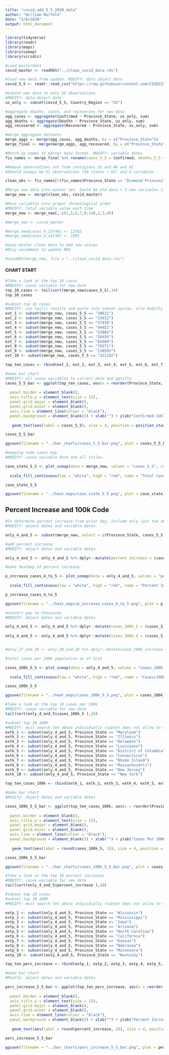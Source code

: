 ```yaml
---
title: "covid_add_5_5_2020_data"
author: "William Norfolk"
date: "5/6/2020"
output: html_document
---
```



```r
library(tidyverse)
library(readr)
library(maps)
library(usmap)
library(viridis)
```

```r
#Load masterdata
covid_master <- readRDS("../clean_covid_data.rds")
```


```r
#load new data from update. MODIFY: data object date
covid_5_5 <- readr::read_csv("https://raw.githubusercontent.com/CSSEGISandData/COVID-19/master/csse_covid_19_data/csse_covid_19_daily_reports/05-05-2020.csv")
```

```r
#subset new data to only US observations. 
#MODIFY: data object date
us_only <- subset(covid_5_5, Country_Region == "US")
```

```r
#aggregate deaths, cases, and recoveries for new data. 
agg_cases <- aggregate(Confirmed ~ Province_State, us_only, sum)
agg_deaths <- aggregate(Deaths ~ Province_State, us_only, sum)
agg_recovered <- aggregate(Recovered ~ Province_State, us_only, sum)
```

```r
#merge aggregate datasets
merge_aggs <- merge(agg_cases, agg_deaths, by = c("Province_State"))
merge_final <- merge(merge_aggs, agg_recovered, by = c("Province_State"))
```

```r
#Match up names to master data format. MODIFY: variable dates
fix_names <- merge_final %>% rename(cases_5_5 = Confirmed, deaths_5_5 = Deaths, recov_5_5 = Recovered)
```

```r
#Remove observations not from contigious US and AK and HI
#Should always be 51 observations (50 states + DC) and 4 variables

clean_obs <- fix_names[!(fix_names$Province_State == "Diamond Princess" | fix_names$Province_State == "Grand Princess" | fix_names$Province_State == "Guam" | fix_names$Province_State == "Puerto Rico" | fix_names$Province_State == "United States Virgin Islands" | fix_names$Province_State == "US" | fix_names$Province_State == "American Samoa" | fix_names$Province_State == "Northern Mariana Islands" | fix_names$Province_State == "Virgin Islands" | fix_names$Province_State == "Wuhan Evacuee" | fix_names$Province_State == "Recovered"),]
```

```r
#Merge new data into master set. Sould be old data + 3 new variables if successful
merge_new <- merge(clean_obs, covid_master)
```

```r
#Move variables into proper chronological order
#MODIFY: total variable value each time
merge_new <- merge_new[, c(1,5,6,7,8:148,2,3,4)]
```

```r
#merge_new <- covid_master
```

```r
#merge_new$cases_4_22[48] <- 12563
#merge_new$cases_4_14[30] <- 1091

```


```r
#save master clean data to add new values
#Only uncommnet to update RDS

#saveRDS(merge_new, file = "../clean_covid_data.rds")
```

#### CHART START

```r
#Take a look at the top 10 cases
#MODIFY: cases variable for new date
top_10_cases <- tail(sort(merge_new$cases_5_5),10)
top_10_cases
```

```r
#subset top 10 cases
#MODIFY: use tail() results and paste into subset syntax, also modifty cases date value
ext_1 <- subset(merge_new, cases_5_5 == "30621")
ext_2 <- subset(merge_new, cases_5_5 == "33912")
ext_3 <- subset(merge_new, cases_5_5 == "37439")
ext_4 <- subset(merge_new, cases_5_5 == "44451")
ext_5 <- subset(merge_new, cases_5_5 == "53864")
ext_6 <- subset(merge_new, cases_5_5 == "58456")
ext_7 <- subset(merge_new, cases_5_5 == "65889")
ext_8 <- subset(merge_new, cases_5_5 == "70271")
ext_9 <- subset(merge_new, cases_5_5 == "130593")
ext_10 <- subset(merge_new, cases_5_5 == "321192")

top_ten_cases <- rbind(ext_1, ext_2, ext_3, ext_4, ext_5, ext_6, ext_7, ext_8, ext_9, ext_10)
```

```r
#make bar chart
#MODIFY: all cases variables to correct date and ggtitle
cases_5_5_bar <- ggplot(top_ten_cases, aes(x = reorder(Province_State, -cases_5_5), cases_5_5)) + geom_bar(aes(fill = reorder(Province_State, -cases_5_5)),stat = "identity") + theme(axis.text.x = element_text(angle = 45, hjust = 1),
                                                                                                   legend.position = "none",                                                                        axis.text=element_text(size=12),
  panel.border = element_blank(), 
  axis.title.y = element_text(size = 12),
  panel.grid.major = element_blank(),
  panel.grid.minor = element_blank(),
  axis.line = element_line(colour = "black"),
  panel.background = element_blank()) + xlab("") + ylab("Confirmed COVID-19 Cases") + ggtitle("Top Ten Confirmed COVID-19 Cases by State 5/5/2020") +
  
   geom_text(aes(label = cases_5_5), size = 4, position = position_stack(vjust = 0.8))

cases_5_5_bar 
```

```r
ggsave(filename = "../bar_charts/cases_5_5_bar.png", plot = cases_5_5_bar)
```

```r
#mapping code cases map
#MODIFY: cases variable date and all titles.

case_state_5_5 <- plot_usmap(data = merge_new, values = "cases_5_5", color = "black") + 
  
  scale_fill_continuous(low = "white", high = "red", name = "Total Cases", label = scales::comma) + theme(legend.position = "right", plot.title = element_text(color = "black", size = 15, face = "bold"), plot.subtitle = element_text(color = "black", size = 10, face = "italic")) + labs(title = "COVID-19 Confirmed Cases by State", subtitle = "Data as of: 5/5/2020")

case_state_5_5
```

```r
ggsave(filename = "../heat_maps/case_state_5_5.png", plot = case_state_5_5)
```

## Percent Increase and 100k Code

```r
#To determine percent increase from prior day, include only last two observations
#MODIFY: object dates and variable dates.

only_4_and_5 <- subset(merge_new, select = c(Province_State, cases_5_5, cases_5_4, fips, total_pop))
```




```r
#add percent increase
#MODIFY: object dates and variable dates.

only_4_and_5 <- only_4_and_5 %>% dplyr::mutate(percent_increase = (cases_5_5 - cases_5_4) / cases_5_4 * 100)
```

```r
#make heatmap of percent increase

p_increase_cases_4_to_5 <- plot_usmap(data = only_4_and_5, values = "percent_increase", color = "black") + 
  
  scale_fill_continuous(low = "white", high = "red", name = "Percent Increase", label = scales::comma) + theme(legend.position = "right", plot.title = element_text(color = "black", size = 15, face = "bold"), plot.subtitle = element_text(color = "black", size = 10, face = "italic")) + labs(title = "Percent Increase of Confirmed COVID-19 Cases by State", subtitle = "From: 5/4/2020-5/5/2020")

p_increase_cases_4_to_5
```

```r
ggsave(filename = "../heat_maps/p_increase_cases_4_to_5.png", plot = p_increase_cases_4_to_5)
```

```r
#convert pop to thousands
#MODIFY: object dates and variable dates

only_4_and_5 <- only_4_and_5 %>% dplyr::mutate(cases_100k_5 = (cases_5_5 / total_pop) *100000)
  
only_4_and_5 <- only_4_and_5 %>% dplyr::mutate(cases_100k_4 = (cases_5_4 / total_pop) * 100000)


#only_27_and_28 <- only_28_and_29 %>% dplyr::mutate(case_100k_increase = (cases_100k_28 - cases_100k_27) / cases_100k_27 *100)

```

```r
#total cases per 100k population as of 3/23

cases_100k_5_5 <- plot_usmap(data = only_4_and_5, values = "cases_100k_5", color = "black") + 
  
  scale_fill_continuous(low = "white", high = "red", name = "Cases/100k Population", label = scales::comma) + theme(legend.position = "right", plot.title = element_text(color = "black", size = 15, face = "bold"), plot.subtitle = element_text(color = "black", size = 10, face = "italic")) + labs(title = "COVID-19 Confirmed Cases Per 100K Individuals by State", subtitle = "Data as of: 5/5/2020")

cases_100k_5_5
```

```r
ggsave(filename = "../heat_maps/cases_100k_5_5.png", plot = cases_100k_5_5)
```

```r
#Take a look at the top 10 cases per 100k
#MODIFY: cases variable for new date
tail(sort(only_4_and_5$cases_100k_5 ),10)
```


```r
#subset top 10 100K
#MODIFY: must search ten above individually (subset does not allow to select by these values for some reason...) and past the states in the code below.Also modify variable and object date names.
extk_1 <- subset(only_4_and_5, Province_State == "Maryland")
extk_2 <- subset(only_4_and_5, Province_State == "Illinois")
extk_3 <- subset(only_4_and_5, Province_State == "Delaware")
extk_4 <- subset(only_4_and_5, Province_State == "Louisiana")
extk_5 <- subset(only_4_and_5, Province_State == "District of Columbia")
extk_6 <- subset(only_4_and_5, Province_State == "Connecticut")
extk_7 <- subset(only_4_and_5, Province_State == "Rhode Island")
extk_8 <- subset(only_4_and_5, Province_State == "Massachusetts")
extk_9 <- subset(only_4_and_5, Province_State == "New Jersey")
extk_10 <- subset(only_4_and_5, Province_State == "New York")

top_ten_cases_100k <- rbind(extk_1, extk_2, extk_3, extk_4, extk_5, extk_6, extk_7, extk_8, extk_9, extk_10)
```

```r
#make bar chart
#Modify: object dates and variable dates

cases_100k_5_5_bar <- ggplot(top_ten_cases_100k, aes(x = reorder(Province_State, -cases_100k_5), cases_100k_5)) + geom_bar(aes(fill = reorder(Province_State, -cases_100k_5)), stat = "identity") + theme(axis.text.x = element_text(angle = 45, hjust = 1),
                                                                                                   legend.position = "none",                                                                        axis.text=element_text(size=12),
  panel.border = element_blank(),   
  axis.title.y = element_text(size = 12),
  panel.grid.major = element_blank(),
  panel.grid.minor = element_blank(),
  axis.line = element_line(colour = "black"),
  panel.background = element_blank()) + xlab("") + ylab("Cases Per 100K Individuals") + ggtitle("Top Ten COVID-19 Confirmed Cases Per 100K Individuals by State 5/5/2020") +
  
   geom_text(aes(label = round(cases_100k_5, 1)), size = 4, position = position_stack(vjust = 0.8))

cases_100k_5_5_bar
```

```r
ggsave(filename = "../bar_charts/cases_100k_5_5_bar.png", plot = cases_100k_5_5_bar)
```

```r
#Take a look at the top 10 percent increases
#MODIFY: cases variable for new date
tail(sort(only_4_and_5$percent_increase ),10)
```

```r
#subset top 10 cases
#subset top 10 100K
#MODIFY: must search ten above individually (subset does not allow to select by these values for some reason...) and past the states in the code below.Also modify variable and object date names.

extp_1 <- subset(only_4_and_5, Province_State == "Wisconsin")
extp_2 <- subset(only_4_and_5, Province_State == "Mississippi")
extp_3 <- subset(only_4_and_5, Province_State == "Iowa")
extp_4 <- subset(only_4_and_5, Province_State == "Arizona")
extp_5 <- subset(only_4_and_5, Province_State == "North Carolina")
extp_6 <- subset(only_4_and_5, Province_State == "California")
extp_7 <- subset(only_4_and_5, Province_State == "Kansas")
extp_8 <- subset(only_4_and_5, Province_State == "Nebraska")
extp_9 <- subset(only_4_and_5, Province_State == "Minnesota")
extp_10 <- subset(only_4_and_5, Province_State == "Kentucky")

top_ten_perc_increase <- rbind(extp_1, extp_2, extp_3, extp_4, extp_5, extp_6, extp_7, extp_8, extp_9, extp_10)
```

```r
#make bar chart
#Modify: object dates and variable dates

perc_increase_5_5_bar <- ggplot(top_ten_perc_increase, aes(x = reorder(Province_State, -percent_increase), percent_increase)) + geom_bar(aes(fill = reorder(Province_State, -percent_increase)), stat = "identity") + theme(axis.text.x = element_text(angle = 45, hjust = 1),
                                                                                                   legend.position = "none",                                                                        axis.text=element_text(size=12),
  panel.border = element_blank(),   
  axis.title.y = element_text(size = 12),
  panel.grid.major = element_blank(),
  panel.grid.minor = element_blank(),
  axis.line = element_line(colour = "black"),
  panel.background = element_blank()) + xlab("") + ylab("Percent Increase") + ggtitle("COVID-19: Top Ten Percent Increase by State from 5/4/20-5/5/20") +
  
   geom_text(aes(label = round(percent_increase, 2)), size = 4, position = position_stack(vjust = 0.8))

perc_increase_5_5_bar
```

```r
ggsave(filename = "../bar_charts/perc_increase_5_5_bar.png", plot = perc_increase_5_5_bar)
```